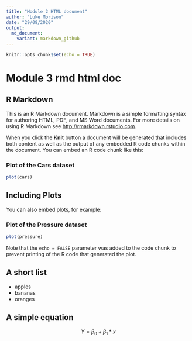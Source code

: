 ```yaml
---
title: "Module 2 HTML document"
author: "Luke Morison"
date: "29/08/2020"
output:
  md_document:
    variant: markdown_github
---
```


```r
knitr::opts_chunk$set(echo = TRUE)
```

# Module 3 rmd html doc

## R Markdown {#nextsteps .emphasized}

This is an R Markdown document. Markdown is a simple formatting syntax for authoring HTML, PDF, and MS Word documents. For more details on using R Markdown see <http://rmarkdown.rstudio.com>.

When you click the **Knit** button a document will be generated that includes both content as well as the output of any embedded R code chunks within the document. You can embed an R code chunk like this:

### Plot of the Cars dataset

```r
plot(cars)
```

## Including Plots

You can also embed plots, for example:

### Plot of the Pressure dataset

```r
plot(pressure)
```

Note that the `echo = FALSE` parameter was added to the code chunk to prevent printing of the R code that generated the plot.


## A short list

* apples
* bananas
* oranges

## A simple equation

$$ Y = \beta_0 + \beta_1*x $$